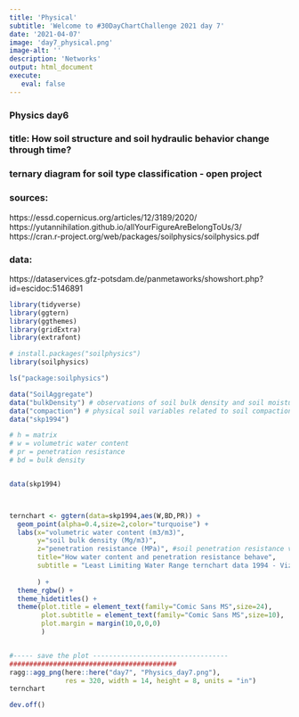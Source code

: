 ```yaml
---
title: 'Physical'
subtitle: 'Welcome to #30DayChartChallenge 2021 day 7'
date: '2021-04-07'
image: 'day7_physical.png'
image-alt: ''
description: 'Networks'
output: html_document
execute: 
   eval: false
---
```


### Physics day6

### title:  How soil structure and soil hydraulic behavior change through time?

### ternary diagram for soil type classification - open project

### sources: 
 https://essd.copernicus.org/articles/12/3189/2020/
 https://yutannihilation.github.io/allYourFigureAreBelongToUs/3/
 https://cran.r-project.org/web/packages/soilphysics/soilphysics.pdf

### data:
 https://dataservices.gfz-potsdam.de/panmetaworks/showshort.php?id=escidoc:5146891


```r

library(tidyverse)
library(ggtern)
library(ggthemes)
library(gridExtra)
library(extrafont)

# install.packages("soilphysics")
library(soilphysics)

ls("package:soilphysics")

data("SoilAggregate")
data("bulkDensity") # observations of soil bulk density and soil moisture
data("compaction") # physical soil variables related to soil compaction.
data("skp1994")

# h = matrix
# w = volumetric water content
# pr = penetration resistance
# bd = bulk density 


data(skp1994)



ternchart <- ggtern(data=skp1994,aes(W,BD,PR)) + 
  geom_point(alpha=0.4,size=2,color="turquoise") + 
  labs(x="volumetric water content (m3/m3)",
       y="soil bulk density (Mg/m3)",
       z="penetration resistance (MPa)", #soil penetration resistance values (MPa).
       title="How water content and penetration resistance behave",
       subtitle = "Least Limiting Water Range ternchart data 1994 - Viz Federica Gazzelloni - Datasource: Soilphysics\nto determine the soil critical moisture and the maximum bulk density"
       
       ) + 
  theme_rgbw() +
  theme_hidetitles() +
  theme(plot.title = element_text(family="Comic Sans MS",size=24),
        plot.subtitle = element_text(family="Comic Sans MS",size=10),
        plot.margin = margin(10,0,0,0)
        )


#----- save the plot ----------------------------------
##########################################
ragg::agg_png(here::here("day7", "Physics_day7.png"),
              res = 320, width = 14, height = 8, units = "in")
ternchart

dev.off()
```
